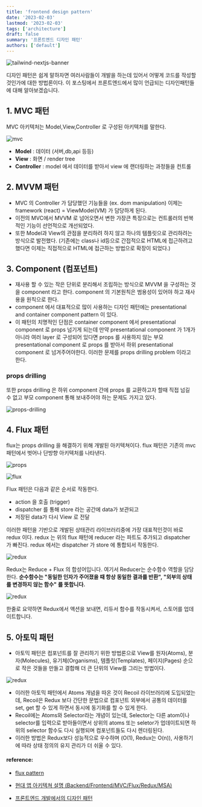 ```yaml
---
title: 'frontend design pattern'
date: '2023-02-03'
lastmod: '2023-02-03'
tags: ['architecture']
draft: false
summary: '프론트엔드 디자인 패턴'
authors: ['default']
---
```


![tailwind-nextjs-banner](/static/frontend-design-pattern/cover.jpg)

디자인 패턴은 쉽게 말하자면 여러사람들이 개발을 하는데 있어서 어떻게 코드를 작성할 것인가에 대한 방법론이다. 이 포스팅에서 프론트엔드에서 많이 언급되는 디자인패턴들에 대해 알아보겠습니다.

## 1. MVC 패턴

MVC 아키텍처는 Model,View,Controller 로 구성된 아키텍처를 말한다.

![mvc](/static/frontend-design-pattern/mvc.png)

- **Model** : 데이터 (서버,db,api 등등)
- **View** : 화면 / render tree
- **Controller** : model 에서 데이터를 받아서 view 에 랜더링하는 과정들을 컨트롤

## 2. MVVM 패턴

- MVC 의 Controller 가 담당했던 기능들을 (ex. dom manipulation) 이제는 framework (react) = ViewModel(VM) 가 담당하게 된다.
- 이전의 MVC에서 MVVM 로 넘어오면서 변한 가장큰 특징으로는 컨트롤러의 반복적인 기능이 선언적으로 개선되었다.
- 또한 Model과 View의 관점을 분리하려 하지 않고 하나의 템플릿으로 관리하려는 방식으로 발전했다. (기존에는 class나 id등으로 간접적으로 HTML에 접근하려고 했다면 이제는 직접적으로 HTML에 접근하는 방법으로 확장이 되었다.)

## 3. Component (컴포넌트)

- 재사용 할 수 있는 작은 단위로 분리해서 조립하는 방식으로 MVVM 을 구성하는 것을 component 라고 한다. component 의 기본원칙은 범용성이 있어야 하고 재사용을 원칙으로 한다.
- component 에서 대표적으로 많이 사용하는 디자인 패턴에는 presentational and container component pattern 이 있다.
- 이 패턴의 치명적인 단점은 container component 에서 presentational component 로 props 넘기게 되는데 만약 presentational component 가 1개가 아니라 여러 layer 로 구성되어 있다면 props 를 사용하지 않는 부모 presentational component 로 props 를 받아서 하위 presentational component 로 넘겨주어야한다. 이러한 문제를 props drilling problem 이라고 한다.

### props drilling

또한 props drilling 은 하위 component 간에 props 를 교환하고자 할때 직접 넘길 수 없고 부모 component 통해 보내주어야 하는 문제도 가지고 있다.

![props-drilling](/static/frontend-design-pattern/props-drilling.png)

## 4. Flux 패턴

flux는 props drilling 을 해결하기 위해 개발된 아키텍쳐이다. flux 패턴은 기존의 mvc 패턴에서 벗어나 단방향 아키텍처를 나타낸다.

![props](/static/frontend-design-pattern/props.png)

![flux](/static/frontend-design-pattern/flux.png)

Flux 패턴은 다음과 같은 순서로 작동한다.

- action 을 호출 (trigger)
- dispatcher 를 통해 store 라는 공간에 data가 보관되고
- 저장된 data가 다시 View 로 전달

이러한 패턴을 기반으로 개발된 상태관리 라이브러리중에 가장 대표적인것이 바로 redux 이다. redux 는 위의 flux 패턴에 reducer 라는 파트도 추가되고 dispatcher 가 빠진다. redux 에서는 dispatcher 가 store 에 통합되서 작동한다.

![redux](/static/frontend-design-pattern/redux.jpeg)

Redux는 Reduce + Flux 의 합성어입니다. 여기서 Reducer는 순수함수 역할을 담당한다. **순수함수는 "동일한 인자가 주어졌을 때 항상 동일한 결과를 반환", "외부의 상태를 변경하지 않는 함수" 를 뜻합니다.**

![redux](/static/frontend-design-pattern/redux.gif)

한줄로 요약하면 Redux에서 액션을 보내면, 리듀서 함수를 작동시켜서, 스토어를 업데이트합니다.

## 5. 아토믹 패턴

- 아토믹 패턴은 컴포넌트를 잘 관리하기 위한 방법론으로 View를 원자(Atoms), 분자(Molecules), 유기체(Organisms), 템플릿(Templates), 페이지(Pages) 순으로 작은 것들을 만들고 결합해 더 큰 단위의 View를 그리는 방법이다.

![redux](/static/frontend-design-pattern/atom.png)

- 이러한 아토믹 패턴에서 Atoms 개념을 따온 것이 Recoil 라이브러리에 도입되었는데, Recoil은 Redux 보다 간단한 문법으로 컴포넌트 외부에서 공통의 데이터를 set, get 할 수 있게 하면서 동시에 동기화를 할 수 있게 한다.
- Recoil에는 Atoms와 Selector라는 개념이 있는데, Selector는 다른 atom이나 selector를 입력으로 받아들이면서 상위의 atoms 또는 seletor가 업데이트되면 하위의 selector 함수도 다시 실행되며 컴포넌트들도 다시 렌더링된다.
- 이러한 방법은 Redux보다 성능적으로 우수하며 (O(1), Redux는 O(n)), 사용하기에 따라 상태 정의의 유지 관리가 더 쉬울 수 있다.

#### reference:

- [flux pattern](https://medium.com/lunit/redux%EA%B0%80-%ED%95%84%EC%9A%94%ED%95%98%EB%8B%A4%EB%8A%94-%EA%B2%83%EC%9D%84-%EC%96%B8%EC%A0%9C-%EC%95%8C-%EC%88%98-%EC%9E%88%EB%82%98%EC%9A%94-426a148da64d)

- [현대 앱 아키텍쳐 설명 (Backend/Frontend/MVC/Flux/Redux/MSA)](https://devocean.sk.com/blog/techBoardDetail.do?ID=164484)

- [프론트엔드 개발에서의 디자인 패턴](https://velog.io/@st_hwang/babwm67z)
